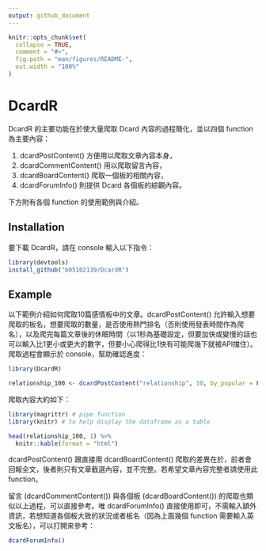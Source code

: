 ```yaml
---
output: github_document
---
```


<!-- README.md is generated from README.Rmd. Please edit that file -->

```r
knitr::opts_chunk$set(
  collapse = TRUE,
  comment = "#>",
  fig.path = "man/figures/README-",
  out.width = "100%"
)
```

# DcardR

DcardR 的主要功能在於使大量爬取 Dcard 內容的過程簡化，並以四個 function 為主要內容：

(1) dcardPostContent() 方便用以爬取文章內容本身，
(2) dcardCommentContent() 用以爬取留言內容，
(3) dcardBoardContent() 爬取一個板的相關內容，
(4) dcardForumInfo() 則提供 Dcard 各個板的綜觀內容。

下方附有各個 function 的使用範例與介紹。

## Installation

要下載 DcardR，請在 console 輸入以下指令：

``` r
library(devtools)
install_github("b05102139/DcardR")
```

## Example

以下範例介紹如何爬取10篇感情板中的文章。dcardPostContent() 允許輸入想要爬取的板名，想要爬取的數量，是否使用熱門排名（否則使用發表時間作為爬名），以及爬完每篇文章後的休眠時間（以1秒為基礎設定，但要加快或變慢的話也可以輸入比1更小或更大的數字，但要小心爬得比1快有可能爬幾下就被API擋住）。爬取過程會顯示於 console，幫助確認進度：

```r
library(DcardR)

relationship_100 <- dcardPostContent("relationship", 10, by_popular = F, rate_limit = 1)
```

爬取內容大約如下：

```r
library(magrittr) # pipe function
library(knitr) # to help display the dataframe as a table

head(relationship_100, 1) %>%
  knitr::kable(format = "html")
```

dcardPostContent() 跟直接用 dcardBoardContent() 爬取的差異在於，前者會回報全文，後者則只有文章截選內容，並不完整。若希望文章內容完整者請使用此 function。

留言 (dcardCommentContent()) 與各個板 (dcardBoardContent()) 的爬取也類似以上過程，可以直接參考。唯 dcardForumInfo() 直接使用即可，不需輸入額外資訊，若想知道各個板大致的狀況或者板名（因為上面幾個 function 需要輸入英文板名），可以打開來參考：

```r
dcardForumInfo()
```

